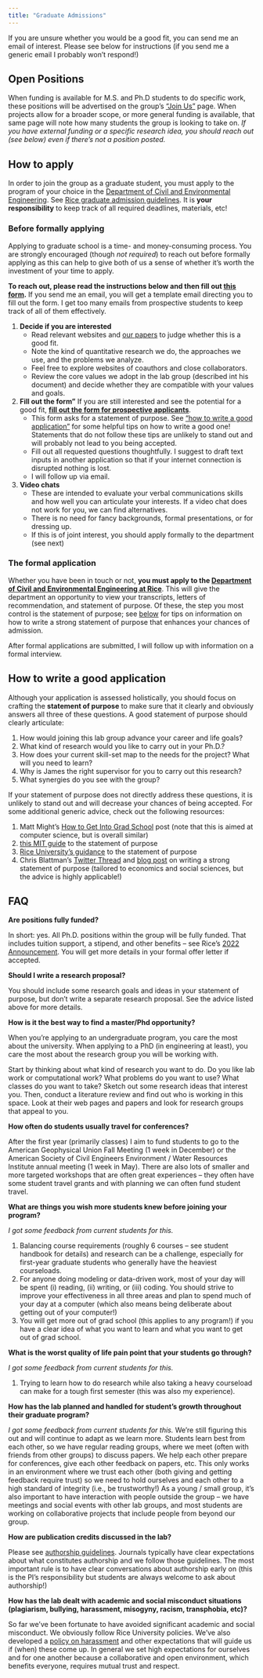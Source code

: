 ```yaml
---
title: "Graduate Admissions"
---
```


If you are unsure whether you would be a good fit, you can send me an email of interest.
Please see below for instructions (if you send me a generic email I probably won't respond!)

## Open Positions

When funding is available for M.S. and Ph.D students to do specific work, these positions will be advertised on the group’s ["Join Us"](https://dossgollin-lab.github.io/join-the-lab) page.
When projects allow for a broader scope, or more general funding is available, that same page will note how many students the group is looking to take on.
*If you have external funding or a specific research idea, you should reach out (see below) even if there's not a position posted.*

## How to apply

In order to join the group as a graduate student, you must apply to the program of your choice in the [Department of Civil and Environmental Engineering](https://cee.rice.edu/academics/graduate-programs/phd-program).
See [Rice graduate admission guidelines](https://graduate.rice.edu/admissions/how-to-apply).
It is **your responsibility** to keep track of all required deadlines, materials, etc!

### Before formally applying

Applying to graduate school is a time- and money-consuming process.
You are strongly encouraged (though *not required*) to reach out before formally applying as this can help to give both of us a sense of whether it's worth the investment of your time to apply.

**To reach out, please read the instructions below and then fill out [this form](https://forms.gle/MfcpHnA6E3R2NuSn6).**
If you send me an email, you will get a template email directing you to fill out the form.
I get too many emails from prospective students to keep track of all of them effectively.

1. **Decide if you are interested**
    - Read relevant websites and [our papers](https://dossgollin-lab.github.io/publications/) to judge whether this is a good fit.
    - Note the kind of quantitative  research we do, the approaches we use, and the problems we analyze.
    - Feel free to explore websites of coauthors and close collaborators.
    - Review the core values we adopt in the lab group (described int his document) and decide whether they are compatible with your values and goals.
2. **Fill out the form"**
    If you are still interested and see the potential for a good fit, [**fill out the form for prospective applicants**](https://forms.gle/MfcpHnA6E3R2NuSn6).
    - This form asks for a statement of purpose.
    See ["how to write a good application"](#how-to-write-a-good-application) for some helpful tips on how to write a good one!
    Statements that do not follow these tips are unlikely to stand out and will probably not lead to you being accepted.
    -  Fill out all requested questions thoughtfully. I suggest to draft text inputs in another application so that if your internet connection is disrupted nothing is lost.
    -  I will follow up via email.
3. **Video chats**
    - These are intended to evaluate your verbal communications skills and how well you can articulate your interests. If a video chat does not work for you, we can find alternatives.
    - There is no need for fancy backgrounds, formal presentations, or for dressing up.
    - If this is of joint interest, you should apply formally to the department (see next)

### The formal application

Whether you have been in touch or not, **you must apply to the [Department of Civil and Environmental Engineering at Rice](https://cee.rice.edu/)**.
This will give the department an opportunity to view your transcripts, letters of recommendation, and statement of purpose.
Of these, the step you most control is the statement of purpose; see [below](#how-to-write-a-good-application) for tips on information on how to write a strong statement of purpose that enhances your chances of admission.

After formal applications are submitted, I will follow up with information on a formal interview.

## How to write a good application

Although your application is assessed holistically, you should focus on crafting the **statement of purpose** to make sure that it clearly and obviously answers all three of these questions.
A good statement of purpose should clearly articulate:

1. How would joining this lab group advance your career and life goals?
1. What kind of research would you like to carry out in your Ph.D.?
1. How does your current skill-set map to the needs for the project? What will you need to learn?
1. Why is James the right supervisor for you to carry out this research?
1. What synergies do you see with the group?

If your statement of purpose does not directly address these questions, it is unlikely to stand out and will decrease your chances of being accepted.
For some additional generic advice, check out the following resources:

1. Matt Might's [How to Get Into Grad School](http://matt.might.net/articles/how-to-apply-and-get-in-to-graduate-school-in-science-mathematics-engineering-or-computer-science/) post (note that this is aimed at computer science, but is overall similar)
1. [this MIT guide](https://mitcommlab.mit.edu/cheme/commkit/graduate-school-personal-statement/) to the statement of purpose
1. [Rice University's guidance](https://graduate.rice.edu/news/grad-school-101-writing-personal-statement) to the statement of purpose
1. Chris Blattman's [Twitter Thread](https://threadreaderapp.com/thread/1593606505340801024.html) and [blog post](https://chrisblattman.com/blog/2022/01/11/phd-applicants-writing-your-statement-of-purpose/) on writing a strong statement of purpose (tailored to economics and social sciences, but  the advice is highly applicable!)

## FAQ

**Are positions fully funded?**

In short: yes.
All Ph.D. positions within the group will be fully funded.
That includes tuition support, a stipend, and other benefits -- see Rice's [2022 Announcement](https://graduate.rice.edu/news/current-news/rice-raises-its-minimum-phd-stipend-32000-increases-adams-moseley-loan).
You will get more details in your formal offer letter if accepted.

**Should I write a research proposal?**

You should include some research goals and ideas in your statement of purpose, but don't write a separate research proposal.
See the advice listed above for more details.

**How is it the best way to find a master/Phd opportunity?**

When you're applying to an undergraduate program, you care the most about the university.
When applying to a PhD (in engineering at least), you care the most about the research group you will be working with.

Start by thinking about what kind of research you want to do.
Do you like lab work or computational work?
What problems do you want to use?
What classes do you want to take?
Sketch out some research ideas that interest you.
Then, conduct a literature review and find out who is working in this space.
Look at their web pages and papers and look for research groups that appeal to you.

**How often do students usually travel for conferences?**

After the first year (primarily classes) I aim to fund students to go to the American Geophysical Union Fall Meeting (1 week in December) or the American Society of Civil Engineers Environment / Water Resources Institute annual meeting (1 week in May).
There are also lots of smaller and more targeted workshops that are often great experiences -- they often have some student travel grants and with planning we can often fund student travel.

**What are things you wish more students knew before joining your program?**

*I got some feedback from current students for this.*

1. Balancing course requirements (roughly 6 courses -- see student handbook for details) and research can be a challenge, especially for first-year graduate students who generally have the heaviest courseloads.
1. For anyone doing modeling or data-driven work, most of your day will be spent (i) reading, (ii) writing, or (iii) coding. You should strive to improve your effectiveness in all three areas and plan to spend much of your day at a computer (which also means being deliberate about getting out of your computer!)
1. You will get more out of grad school (this applies to any program!) if you have a clear idea of what you want to learn and what you want to get out of grad school.

**What is the worst quality of life pain point that your students go through?**

*I got some feedback from current students for this.*

1. Trying to learn how to do research while also taking a heavy courseload can make for a tough first semester (this was also my experience).

**How has the lab planned and handled for student's growth throughout their graduate program?**

*I got some feedback from current students for this.*
We're still figuring this out and will continue to adapt as we learn more.
Students learn best from each other, so we have regular reading groups, where we meet (often with friends from other groups) to discuss papers.
We help each other prepare for conferences, give each other feedback on papers, etc.
This only works in an environment where we trust each other (both giving and getting feedback require trust) so we need to hold ourselves and each other to a high standard of integrity (i.e., be trustworthy!)
As a young / small group, it's also important to have interaction with people outside the group -- we have meetings and social events with other lab groups, and most students are working on collaborative projects that include people from beyond our group.

**How are publication credits discussed in the lab?**

Please see [authorship guidelines](../guides/authorship.qmd).
Journals typically have clear expectations about what constitutes authorship and we follow those guidelines.
The most important rule is to have clear conversations about authorship early on (this is the PI's responsibility but students are always welcome to ask about authorship!)

**How has the lab dealt with academic and social misconduct situations (plagiarism, bullying, harassment, misogyny, racism, transphobia, etc)?**

So far we've been fortunate to have avoided significant academic and social misconduct.
We obviously follow Rice University policies.
We've also developed a [policy on harassment](../expectations/harassment.qmd) and other expectations that will guide us if (when) these come up.
In general we set high expectations for ourselves and for one another because a collaborative and open environment, which benefits everyone, requires mutual trust and respect.
